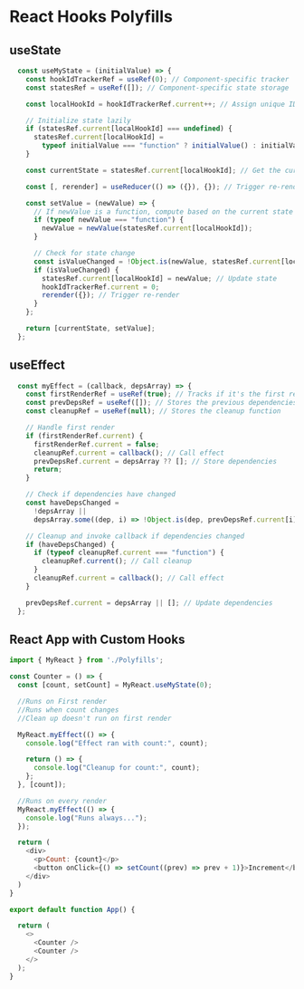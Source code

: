 # React Hooks Polyfills

## useState

```JavaScript
  const useMyState = (initialValue) => {
    const hookIdTrackerRef = useRef(0); // Component-specific tracker
    const statesRef = useRef([]); // Component-specific state storage

    const localHookId = hookIdTrackerRef.current++; // Assign unique ID for this hook

    // Initialize state lazily
    if (statesRef.current[localHookId] === undefined) {
      statesRef.current[localHookId] =
        typeof initialValue === "function" ? initialValue() : initialValue;
    }

    const currentState = statesRef.current[localHookId]; // Get the current state

    const [, rerender] = useReducer(() => ({}), {}); // Trigger re-render

    const setValue = (newValue) => {
      // If newValue is a function, compute based on the current state
      if (typeof newValue === "function") {
        newValue = newValue(statesRef.current[localHookId]);
      }

      // Check for state change
      const isValueChanged = !Object.is(newValue, statesRef.current[localHookId]);
      if (isValueChanged) {
        statesRef.current[localHookId] = newValue; // Update state
        hookIdTrackerRef.current = 0;
        rerender({}); // Trigger re-render
      }
    };

    return [currentState, setValue];
  };
```

## useEffect

```JavaScript
  const myEffect = (callback, depsArray) => {
    const firstRenderRef = useRef(true); // Tracks if it's the first render
    const prevDepsRef = useRef([]); // Stores the previous dependencies
    const cleanupRef = useRef(null); // Stores the cleanup function

    // Handle first render
    if (firstRenderRef.current) {
      firstRenderRef.current = false;
      cleanupRef.current = callback(); // Call effect
      prevDepsRef.current = depsArray ?? []; // Store dependencies
      return;
    }

    // Check if dependencies have changed
    const haveDepsChanged =
      !depsArray ||
      depsArray.some((dep, i) => !Object.is(dep, prevDepsRef.current[i]));

    // Cleanup and invoke callback if dependencies changed
    if (haveDepsChanged) {
      if (typeof cleanupRef.current === "function") {
        cleanupRef.current(); // Call cleanup
      }
      cleanupRef.current = callback(); // Call effect
    }

    prevDepsRef.current = depsArray || []; // Update dependencies
  };
```

## React App with Custom Hooks 

```JavaScript
import { MyReact } from './Polyfills';

const Counter = () => {
  const [count, setCount] = MyReact.useMyState(0);

  //Runs on First render
  //Runs when count changes
  //Clean up doesn't run on first render

  MyReact.myEffect(() => {
    console.log("Effect ran with count:", count);

    return () => {
      console.log("Cleanup for count:", count);
    };
  }, [count]);

  //Runs on every render
  MyReact.myEffect(() => {
    console.log("Runs always...");
  });

  return (
    <div>
      <p>Count: {count}</p>
      <button onClick={() => setCount((prev) => prev + 1)}>Increment</button>
    </div>
  )
}

export default function App() {

  return (
    <>
      <Counter />
      <Counter />
    </>
  );
}
```